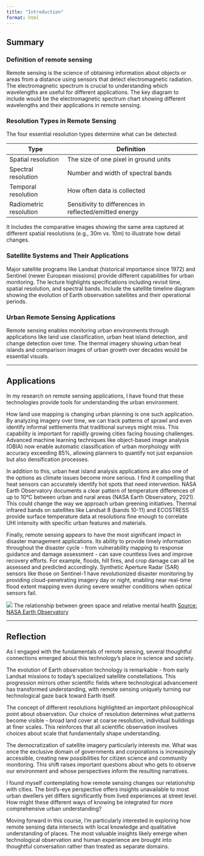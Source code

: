 ```yaml
---
title: "Introduction"
format: html
---
```

## Summary

### Definition of remote sensing

Remote sensing is the science of obtaining information about objects or areas from a distance using sensors that detect electromagnetic radiation. The electromagnetic spectrum is crucial to understanding which wavelengths are useful for different applications. The key diagram to include would be the electromagnetic spectrum chart showing different wavelengths and their applications in remote sensing.

### Resolution Types in Remote Sensing

The four essential resolution types determine what can be detected:

| Type                   | Definition                                             |
|----------------------|--------------------------------------------------|
| Spatial resolution     | The size of one pixel in ground units                  |
| Spectral resolution    | Number and width of spectral bands                     |
| Temporal resolution    | How often data is collected                            |
| Radiometric resolution | Sensitivity to differences in reflected/emitted energy |

It Includes the comparative images showing the same area captured at different spatial resolutions (e.g., 30m vs. 10m) to illustrate how detail changes.

### Satellite Systems and Their Applications

Major satellite programs like Landsat (historical importance since 1972) and Sentinel (newer European missions) provide different capabilities for urban monitoring. The lecture highlights specifications including revisit time, spatial resolution, and spectral bands. Include the satellite timeline diagram showing the evolution of Earth observation satellites and their operational periods.

### Urban Remote Sensing Applications

Remote sensing enables monitoring urban environments through applications like land use classification, urban heat island detection, and change detection over time. The thermal imagery showing urban heat islands and comparison images of urban growth over decades would be essential visuals.

------------------------------------------------------------------------

## Applications

In my research on remote sensing applications, I have found that these technologies provide tools for understanding the urban environment.

How land use mapping is changing urban planning is one such application. By analyzing imagery over time, we can track patterns of sprawl and even identify informal settlements that traditional surveys might miss. This capability is important for rapidly growing cities facing housing challenges. Advanced machine learning techniques like object-based image analysis (OBIA) now enable automatic classification of urban morphology with accuracy exceeding 85%, allowing planners to quantify not just expansion but also densification processes.

In addition to this, urban heat island analysis applications are also one of the options as climate issues become more serious. I find it compelling that heat sensors can accurately identify hot spots that need intervention. NASA Earth Observatory documents a clear pattern of temperature differences of up to 10°C between urban and rural areas (NASA Earth Observatory, 2021). This could change the way we approach urban greening initiatives. Thermal infrared bands on satellites like Landsat 8 (bands 10-11) and ECOSTRESS provide surface temperature data at resolutions fine enough to correlate UHI intensity with specific urban features and materials.

Finally, remote sensing appears to have the most significant impact in disaster management applications. Its ability to provide timely information throughout the disaster cycle - from vulnerability mapping to response guidance and damage assessment - can save countless lives and improve recovery efforts. For example, floods, hill fires, and crop damage can all be assessed and predicted accordingly. Synthetic Aperture Radar (SAR) sensors like those on Sentinel-1 have revolutionized disaster monitoring by providing cloud-penetrating imagery day or night, enabling near real-time flood extent mapping even during severe weather conditions when optical sensors fail.

![](https://eoimages.gsfc.nasa.gov/images/imagerecords/145000/145305/denmark_oli_1985-2013_lrg.png) The relationship between green space and relative mental health [Source: NASA Earth Observatory](https://earthobservatory.nasa.gov/images/145305/summer-heat-shifts-to-europe)

------------------------------------------------------------------------

## Reflection

As I engaged with the fundamentals of remote sensing, several thoughtful connections emerged about this technology's place in science and society.

The evolution of Earth observation technology is remarkable - from early Landsat missions to today's specialized satellite constellations. This progression mirrors other scientific fields where technological advancement has transformed understanding, with remote sensing uniquely turning our technological gaze back toward Earth itself.

The concept of different resolutions highlighted an important philosophical point about observation. Our choice of resolution determines what patterns become visible - broad land cover at coarse resolution, individual buildings at finer scales. This reinforces that all scientific observation involves choices about scale that fundamentally shape understanding.

The democratization of satellite imagery particularly interests me. What was once the exclusive domain of governments and corporations is increasingly accessible, creating new possibilities for citizen science and community monitoring. This shift raises important questions about who gets to observe our environment and whose perspectives inform the resulting narratives.

I found myself contemplating how remote sensing changes our relationship with cities. The bird's-eye perspective offers insights unavailable to most urban dwellers yet differs significantly from lived experiences at street level. How might these different ways of knowing be integrated for more comprehensive urban understanding?

Moving forward in this course, I'm particularly interested in exploring how remote sensing data intersects with local knowledge and qualitative understanding of places. The most valuable insights likely emerge when technological observation and human experience are brought into thoughtful conversation rather than treated as separate domains.
